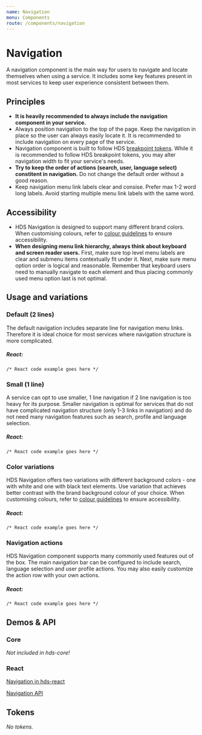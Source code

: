 ```yaml
---
name: Navigation
menu: Components
route: /components/navigation
---
```




# Navigation

<LargeParagraph>
  A navigation component is the main way for users to navigate and locate themselves when using a service. It includes some key features present in most services to keep user experience consistent between them.
</LargeParagraph>

## Principles

- **It is heavily recommended to always include the navigation component in your service.**
- Always position navigation to the top of the page. Keep the navigation in place so the user can always easily locate it. It is recommended to include navigation on every page of the service.
- Navigation component is built to follow HDS [breakpoint tokens](/design-tokens/breakpoints). While it is recommended to follow HDS breakpoint tokens, you may alter navigation width to fit your service's needs.
- **Try to keep the order of actions (search, user, language select) constitent in navigation.** Do not change the default order without a good reason.
- Keep navigation menu link labels clear and consise. Prefer max 1-2 word long labels. Avoid starting multiple menu link labels with the same word.

## Accessibility

- HDS Navigation is designed to support many different brand colors. When customising colours, refer to [colour guidelines](/design-tokens/colour "Colour") to ensure accessibility.
- **When designing menu link hierarchy, always think about keyboard and screen reader users.** First, make sure top level menu labels are clear and submenu items contextually fit under it. Next, make sure menu option order is logical and reasonable. Remember that keyboard users need to manually navigate to each element and thus placing commonly used menu option last is not optimal.

## Usage and variations

### Default (2 lines)

The default navigation includes separate line for navigation menu links. Therefore it is ideal choice for most services where navigation structure is more complicated.

<Playground>

</Playground>

##### React:
```tsx
/* React code example goes here */
```

### Small (1 line)

A service can opt to use smaller, 1 line navigation if 2 line navigation is too heavy for its purpose. Smaller navigation is optimal for services that do not have complicated navigation structure (only 1-3 links in navigation) and do not need many navigation features such as search, profile and language selection.

<Playground>

</Playground>

##### React:
```tsx
/* React code example goes here */
```

### Color variations

HDS Navigation offers two variations with different background colors - one with white and one with black text elements. Use variation that achieves better contrast with the brand background colour of your choice. When customising colours, refer to [colour guidelines](/design-tokens/colour "Colour") to ensure accessibility.

<Playground>

</Playground>

##### React:
```tsx
/* React code example goes here */
```

### Navigation actions

HDS Navigation component supports many commonly used features out of the box. The main navigation bar can be configured to include search, language selection and user profile actions. You may also easily customize the action row with your own actions.

<Playground>

</Playground>

##### React:
```tsx
/* React code example goes here */
```

## Demos & API

### Core

_Not included in hds-core!_

### React

[Navigation in hds-react](/)

[Navigation API](/)

## Tokens

_No tokens._
